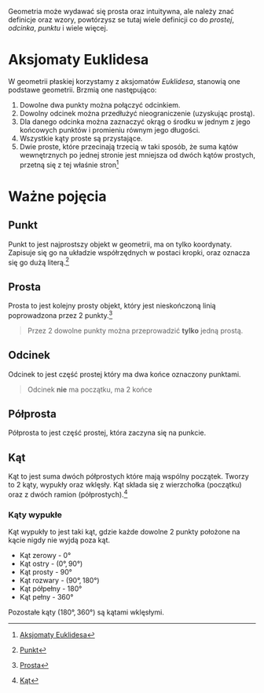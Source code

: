 Geometria może wydawać się prosta oraz intuitywna, ale należy znać definicje oraz wzory, powtórzysz se tutaj wiele definicji co do *prostej*, *odcinka*, *punktu* i wiele więcej.

# Aksjomaty Euklidesa

W geometrii płaskiej korzystamy z aksjomatów *Euklidesa*, stanowią one podstawe geometrii. Brzmią one następująco:

1.  Dowolne dwa punkty można połączyć odcinkiem.
2. Dowolny odcinek można przedłużyć nieograniczenie (uzyskując prostą).
3. Dla danego odcinka można zaznaczyć okrąg o środku w jednym z jego końcowych punktów i promieniu równym jego długości.
4. Wszystkie kąty proste są przystające.
5. Dwie proste, które przecinają trzecią w taki sposób, że suma kątów wewnętrznych po jednej stronie jest mniejsza od dwóch kątów prostych, przetną się z tej właśnie stron[^aksjomaty]

# Ważne pojęcia
 
## Punkt

Punkt to jest najprostszy objekt w geometrii, ma on tylko koordynaty. Zapisuje się go na układzie współrzędnych w postaci kropki, oraz oznacza się go dużą literą.[^punkt]
<Graph p="[[2,3]]" height="300px" />

## Prosta

Prosta to jest kolejny prosty objekt, który jest nieskończoną linią poprowadzona przez 2 punkty.[^prosta]

<Graph fun="0.5*x+2" p="[[-4,0],[0,2]]" height="300px" />


> Przez 2 dowolne punkty można przeprowadzić **tylko** jedną prostą.

## Odcinek

Odcinek to jest część prostej który ma dwa końce oznaczony punktami.

<Graph fun="if( x>-4 && x<4 ) {2}" p="[[-4,2], [4,2]]" height="300px" />

> Odcinek **nie** ma początku, ma 2 końce

## Półprosta

Półprosta to jest część prostej, która zaczyna się na punkcie.
<Graph fun="Math.sqrt(Math.abs(x-3)/(x-3))*0.5*x" p="[[3,1.5]]" height="300px" />

## Kąt

Kąt to jest suma dwóch półprostych które mają wspólny początek. Tworzy to 2 kąty, wypukły oraz wklęsły. Kąt składa się z wierzchołka (początku) oraz z dwóch ramion (półprostych).[^kat]

### Kąty wypukłe

Kąt wypukły to jest taki kąt, gdzie każde dowolne 2 punkty położone na kącie nigdy nie wyjdą poza kąt.

* Kąt zerowy - $0°$
* Kąt ostry - $(0°,90°)$
* Kąt prosty - $90°$
* Kąt rozwary - $(90°,180°)$
* Kąt półpełny - $180°$
* Kąt pełny - $360°$

Pozostałe kąty $(180°, 360°)$ są kątami wklęsłymi.

[^aksjomaty]: [Aksjomaty Euklidesa](https://pl.wikipedia.org/wiki/Geometria_euklidesowa#Aksjomaty_Euklidesa)
[^punkt]: [Punkt](https://en.wikipedia.org/wiki/Point_(geometry))
[^prosta]: [Prosta](https://en.wikipedia.org/wiki/Line_(geometry))
[^kat]: [Kąt](https://en.wikipedia.org/wiki/Angle)